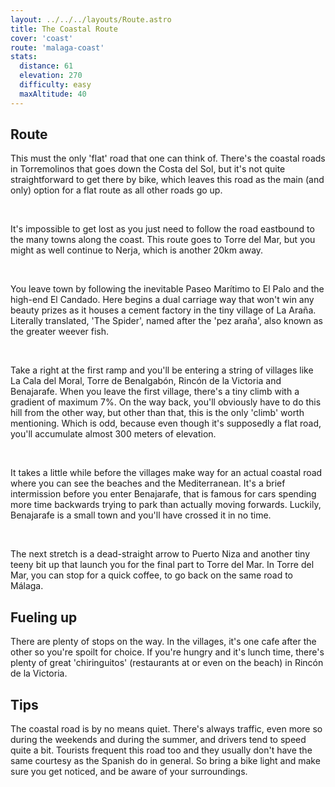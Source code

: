 ```yaml
---
layout: ../../../layouts/Route.astro
title: The Coastal Route
cover: 'coast'
route: 'malaga-coast'
stats:
  distance: 61
  elevation: 270
  difficulty: easy
  maxAltitude: 40
---
```


## Route

This must the only 'flat' road that one can think of. 
There's the coastal roads in Torremolinos that goes down the Costa del Sol, but it's not quite straightforward to get there by bike, which leaves this road as the main (and only) option for a flat route as all other roads go up.

&nbsp;

It's impossible to get lost as you just need to follow the road eastbound to the many towns along the coast.
This route goes to Torre del Mar, but you might as well continue to Nerja, which is another 20km away.

&nbsp;

You leave town by following the inevitable Paseo Marítimo to El Palo and the high-end El Candado. 
Here begins a dual carriage way that won't win any beauty prizes as it houses a cement factory in the tiny village of La Araña. Literally translated, 'The Spider', named after the 'pez araña', also known as the greater weever fish.

&nbsp;

Take a right at the first ramp and you'll be entering a string of villages like La Cala del Moral, Torre de Benalgabón, Rincón de la Victoria and Benajarafe.
When you leave the first village, there's a tiny climb with a gradient of maximum 7%. On the way back, you'll obviously have to do this hill from the other way, but other than that, this is the only 'climb' worth mentioning. 
Which is odd, because even though it's supposedly a flat road, you'll accumulate almost 300 meters of elevation. 

&nbsp;

It takes a little while before the villages make way for an actual coastal road where you can see the beaches and the Mediterranean.
It's a brief intermission before you enter Benajarafe, that is famous for cars spending more time backwards trying to park than actually moving forwards.
Luckily, Benajarafe is a small town and you'll have crossed it in no time.

&nbsp;

The next stretch is a dead-straight arrow to Puerto Niza and another tiny teeny bit up that launch you for the final part to Torre del Mar.
In Torre del Mar, you can stop for a quick coffee, to go back on the same road to Málaga.

## Fueling up

There are plenty of stops on the way. In the villages, it's one cafe after the other so you're spoilt for choice.
If you're hungry and it's lunch time, there's plenty of great 'chiringuitos' (restaurants at or even on the beach) in Rincón de la Victoria.

## Tips

The coastal road is by no means quiet. 
There's always traffic, even more so during the weekends and during the summer, and drivers tend to speed quite a bit.
Tourists frequent this road too and they usually don't have the same courtesy as the Spanish do in general. So bring a bike light and make sure you get noticed, and be aware of your surroundings. 
    